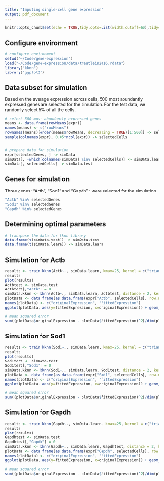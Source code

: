 ```yaml
---
title: "Imputing single-cell gene expression"
output: pdf_document
---
```


```r
knitr::opts_chunk$set(echo = TRUE,tidy.opts=list(width.cutoff=60),tidy=TRUE)
```
## Configure environment

```r
# configure environment
setwd("~/Code/gene-expression")
load("~/Code/gene-expression/data/treutlein2016.rdata")
library("kknn")
library("ggplot2")
```


## Data subset for simulation

Based on the average expression across cells, 500 most abundantly expressed genes are selected for the simulation. For the test data, we randomly select 5% of all the cells.

```r
# select 500 most abundantly expressed genes
means <- data.frame(rowMeans(expr))
names(means) <- c("rowMeans")
rownames(means)[order(means$rowMeans, decreasing = TRUE)[1:500]] -> selectedGenes
sample(colnames(expr), 0.05*ncol(expr)) -> selectedCells


# prepare data for simulation
expr[selectedGenes, ] -> simData
simData[, -which(colnames(simData) %in% selectedCells)] -> simData.learn
simData[, selectedCells] -> simData.test
```

## Genes for simulation
Three genes: "Actb", "Sod1" and "Gapdh" : were selected for the simulation.

```r
"Actb" %in% selectedGenes
"Sod1" %in% selectedGenes
"Gapdh" %in% selectedGenes
```

## Determining optimal parameters

```r
# transpose the data for kknn library
data.frame(t(simData.test)) -> simData.test
data.frame(t(simData.learn)) -> simData.learn
```

## Simulation for Actb

```r
results <- train.kknn(Actb~., simData.learn, kmax=25, kernel = c("triangular", "rectangular", "epanechnikov", "optimal"), distance = 2)
results
plot(results)
Actbtest <- simData.test
Actbtest[,"Actb"] = 0
simData.kknn <- kknn(Actb~., simData.learn, Actbtest, distance = 2, kernel = results$best.parameters$kernel, k = results$best.parameters$k)
plotData <- data.frame(as.data.frame(expr["Actb", selectedCells], row.names = selectedCells), as.data.frame(simData.kknn$fitted.values, row.names = selectedCells))
names(plotData) <- c("originalExpression", "fittedExpression")
ggplot(plotData, aes(y=fittedExpression, x=originalExpression)) + geom_point(aes(color=fittedExpression)) + geom_line(aes(y=originalExpression))

# mean squared error
sum((plotData$originalExpression - plotData$fittedExpression)^2)/dim(plotData)[1]
```

## Simulation for Sod1

```r
results <- train.kknn(Sod1~., simData.learn, kmax=25, kernel = c("triangular", "rectangular", "epanechnikov", "optimal"), distance = 2)
results
plot(results)
Sod1test <- simData.test
Sod1test[,"Sod1"] = 0
simData.kknn <- kknn(Sod1~., simData.learn, Sod1test, distance = 2, kernel = results$best.parameters$kernel, k = results$best.parameters$k)
plotData <- data.frame(as.data.frame(expr["Sod1", selectedCells], row.names = selectedCells), as.data.frame(simData.kknn$fitted.values, row.names = selectedCells))
names(plotData) <- c("originalExpression", "fittedExpression")
ggplot(plotData, aes(y=fittedExpression, x=originalExpression)) + geom_point(aes(color=fittedExpression)) + geom_line(aes(y=originalExpression))

# mean squared error
sum((plotData$originalExpression - plotData$fittedExpression)^2)/dim(plotData)[1]
```

## Simulation for Gapdh

```r
results <- train.kknn(Gapdh~., simData.learn, kmax=25, kernel = c("triangular", "rectangular", "epanechnikov", "optimal"), distance = 2)
results
plot(results)
Gapdhtest <- simData.test
Gapdhtest[,"Gapdh"] = 0
simData.kknn <- kknn(Gapdh~., simData.learn, Gapdhtest, distance = 2, kernel = results$best.parameters$kernel, k = results$best.parameters$k)
plotData <- data.frame(as.data.frame(expr["Gapdh", selectedCells], row.names = selectedCells), as.data.frame(simData.kknn$fitted.values, row.names = selectedCells))
names(plotData) <- c("originalExpression", "fittedExpression")
ggplot(plotData, aes(y=fittedExpression, x=originalExpression)) + geom_point(aes(color=fittedExpression)) + geom_line(aes(y=originalExpression))

# mean squared error
sum((plotData$originalExpression - plotData$fittedExpression)^2)/dim(plotData)[1]
```